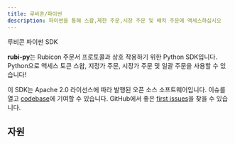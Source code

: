 ```yaml
---
title: 루비콘/파이썬
description: 파이썬을 통해 스왑,제한 주문,시장 주문 및 배치 주문에 액세스하십시오
---
```


루비콘 파이썬 SDK

**rubi-py**는 Rubicon 주문서 프로토콜과 상호 작용하기 위한 Python SDK입니다. Python으로 액세스 토큰 스왑, 지정가 주문, 시장가 주문 및 일괄 주문을 사용할 수 있습니다!

이 SDK는 Apache 2.0 라이선스에 따라 발행된 오픈 소스 소프트웨어입니다. 이슈를 열고 [codebase](https://github.com/RubiconDeFi/rubi-py)에 기여할 수 있습니다. GitHub에서 좋은 [first issues](https://github.com/RubiconDeFi/rubi-py/issues?q=is%3Aissue+is%3Aopen+label%3A%22good+first+issue%22)을 찾을 수 있습니다.

## 자원


<QuickLinks>
<QuickLink title="루비파이" icon="installation" href="https://github.com/RubiconDeFi/rubi-py" description="파이썬 보기"></QuickLink>
<QuickLink title="문서" icon="presets" href="https://rubi.readthedocs.io/en/latest/" description="루비에 대한 개발자 문서"></QuickLink>
<QuickLink title="파이썬 패키지" icon="plugins" href="https://pypi.org/project/rubi/" description="이 패키지에는 디버깅 심볼이 들어 있습니다."></QuickLink>
<QuickLink
		title="예시"
		icon="theming"
		href="https://github.com/RubiconDeFi/rubi-py/tree/master/rubi/docs/examples"
		description="루비와 함께 시작 하기 위한 몇 가지 유용한 예"
	></QuickLink>
</QuickLinks>